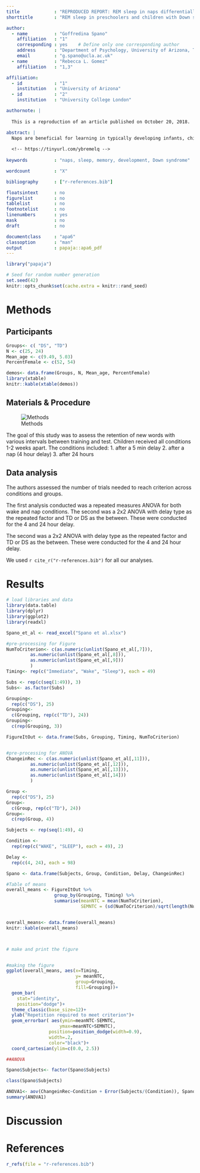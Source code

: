 ```yaml
---
title             : "REPRODUCED REPORT: REM sleep in naps differentially relates to memory consolidation in typical preschoolers and children with Down syndrome."
shorttitle        : "REM sleep in preschoolers and children with Down syndrome"

author: 
  - name          : "Goffredina Spano"
    affiliation   : "1"
    corresponding : yes    # Define only one corresponding author
    address       : "Department of Psychology, University of Arizona, Tucson, AZ 85821"
    email         : "g.spano@ucla.ac.uk"
  - name          : "Rebecca L. Gomez"
    affiliation   : "1,3"

affiliation:
  - id            : "1"
    institution   : "University of Arizona"
  - id            : "2"
    institution   : "University College London"

authornote: |
  
  This is a reproduction of an article published on October 20, 2018. 

abstract: |
  Naps are beneficial for learning in typically developing infants, children, and adults. They show greater retention when a delay between training and test contains sleep then when it is a comparable period of wake. However, individuals with Down syndrome have a high rate of disordered sleep than seen in the typical population. Do they experience the same benefits of sleep on learning?
 
  <!-- https://tinyurl.com/ybremelq -->
  
keywords          : "naps, sleep, memory, development, Down syndrome"

wordcount         : "X"

bibliography      : ["r-references.bib"]

floatsintext      : no
figurelist        : no
tablelist         : no
footnotelist      : no
linenumbers       : yes
mask              : no
draft             : no

documentclass     : "apa6"
classoption       : "man"
output            : papaja::apa6_pdf
---
```


```r
library("papaja")
```

```r
# Seed for random number generation
set.seed(42)
knitr::opts_chunk$set(cache.extra = knitr::rand_seed)
```



# Methods



## Participants

```r

Groups<- c( "DS", "TD")
N <- c(25, 24)
Mean_age <- c(9.49, 5.03)
PercentFemale <- c(52, 54)

demos<- data.frame(Groups, N, Mean_age, PercentFemale)
library(xtable)
knitr::kable(xtable(demos))

```


## Materials & Procedure 

![Methods](C:\Users\mhorger\Documents\GitHub\Reproducible-Report_Horger\methods.PNG)



The goal of this study was to assess the retention of new words with various intervals between training and test. Children received all conditions 1-2 weeks apart. The conditions included:
1. after a 5 min delay
2. after a nap (4 hour delay)
3. after 24 hours

## Data analysis
The authors assessed the number of trials needed to reach criterion across conditions and groups. 

The first analysis conducted was a repeated measures ANOVA for both wake and nap conditions. The second was a 2x2 ANOVA with delay type as the repeated factor and TD or DS as the between. These were conducted for the 4 and 24 hour delay.

The second was a 2x2 ANOVA with delay type as the repeated factor and TD or DS as the between. These were conducted for the 4 and 24 hour delay. 


We used `r cite_r("r-references.bib")` for all our analyses.


# Results

```r
# load libraries and data
library(data.table)
library(dplyr)
library(ggplot2)
library(readxl)

Spano_et_al <- read_excel("Spano et al.xlsx")

#pre-processing for Figure 
NumToCriterion<- c(as.numeric(unlist(Spano_et_al[,7])),
         as.numeric(unlist(Spano_et_al[,8])),
         as.numeric(unlist(Spano_et_al[,9]))
         )
Timing<- rep(c("Immediate", "Wake", "Sleep"), each = 49)

Subs <- rep(c(seq(1:49)), 3)
Subs<- as.factor(Subs)

Grouping<-
  rep(c("DS"), 25)
Grouping<-
  c(Grouping, rep(c("TD"), 24))
Grouping<- 
  c(rep(Grouping, 3))

FigureItOut <- data.frame(Subs, Grouping, Timing, NumToCriterion)


#pre-processing for ANOVA
ChangeinRec <- c(as.numeric(unlist(Spano_et_al[,11])),
         as.numeric(unlist(Spano_et_al[,12])),
         as.numeric(unlist(Spano_et_al[,13])),
         as.numeric(unlist(Spano_et_al[,14]))
         )

Group <- 
  rep(c("DS"), 25)
Group<-
  c(Group, rep(c("TD"), 24))
Group<- 
  c(rep(Group, 4))

Subjects <- rep(seq(1:49), 4) 

Condition <- 
  rep(rep(c("WAKE", "SLEEP"), each = 49), 2)

Delay <- 
  rep(c(4, 24), each = 98)

Spano <- data.frame(Subjects, Group, Condition, Delay, ChangeinRec)

#Table of means 
overall_means <- FigureItOut %>%
                  group_by(Grouping, Timing) %>%
                  summarise(meanNTC = mean(NumToCriterion),
                            SEMNTC = (sd(NumToCriterion)/sqrt(length(NumToCriterion))))


overall_means<- data.frame(overall_means)
knitr::kable(overall_means)




```

```r
# make and print the figure


#making the figure 
ggplot(overall_means, aes(x=Timing,
                          y= meanNTC, 
                          group=Grouping,
                          fill=Grouping))+
  geom_bar( 
    stat="identity",
    position="dodge")+
  theme_classic(base_size=12)+
  ylab("Repetition required to meet criterion")+
  geom_errorbar( aes(ymin=meanNTC-SEMNTC,
                    ymax=meanNTC+SEMNTC),
                position=position_dodge(width=0.9),
                width=.2,
                color="black")+
  coord_cartesian(ylim=c(0.0, 2.5))
```



```r

##ANOVA 

Spano$Subjects<- factor(Spano$Subjects)

class(Spano$Subjects)

ANOVA1<- aov(ChangeinRec~Condition + Error(Subjects/(Condition)), Spano)
summary(ANOVA1)


```

# Discussion


\newpage

# References
```r
r_refs(file = "r-references.bib")
```

\begingroup
\setlength{\parindent}{-0.5in}
\setlength{\leftskip}{0.5in}

<div id = "refs"></div>
\endgroup
